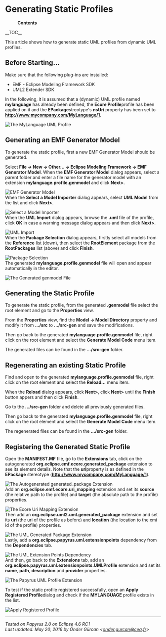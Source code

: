 = Generating Static Profiles =

:'''Contents'''
__TOC__

This article shows how to generate static UML profiles from dynamic UML profiles.

== Before Starting... ==

Make sure that the following plug-ins are installed:
* EMF - Eclipse Modeling Framework SDK
* UML2 Extender SDK

In the following, it is assumed that a (dynamic) UML profile named '''mylanguage''' has already been defined, the '''Ecore Profile'''profile has been applied on it and the '''EPackage'''streotype's '''nsUri''' property has been set to '''http://www.mycompany.com/MyLanguage/1'''.

[[Image:images/beforeStarting.png|The MyLanguage UML Profile]]<br>

== Generating an EMF Generator Model ==

To generate the static profile, first a new EMF Generator Model should be generated. 

Select '''File -> New -> Other… -> Eclipse Modeling Framework -> EMF Generator Model'''. When the '''EMF Generator Model''' dialog appears, select a parent folder and enter a file name for the generator model with an extension '''mylanguage.profile.genmodel''' and click '''Next>'''.

[[Image:images/newEMFGeneratorModel.png|EMF Generator Model]]<br>

When the '''Select a Model Importer''' dialog appears, select '''UML Model''' from the list and click '''Next>'''.

[[Image:images/selectAModelImporter.png|Select a Model Importer]]<br>

When the '''UML Import''' dialog appears, browse the '''.uml''' file of the profile, click '''OK''' in case a warning message dialog appears and then click '''Next>'''.

[[Image:images/umlImport.png|UML Import]]<br>

When the '''Package Selection''' dialog appears, firstly select all models from the '''Reference ''' list (down), then select the '''RootElement''' package from the '''RootPackages'''  list (above) and click '''Finish'''.

[[Image:images/packageSelection.png|Package Selection]]<br>

The generated '''mylanguage.profile.genmodel''' file will open and appear automatically in the editor.

[[Image:images/generatedGenmodelFile.png|The Generated genmodel File]]<br>
	

== Generating the Static Profile ==
	
To generate the static profile, from the generated '''.genmodel''' file select the root element and go to the '''Properties''' view.

From the '''Properties''' view, find the '''Model -> Model Directory''' property and modify it from '''…/src''' to '''…/src-gen''' and save the modifications.

Then go back to the generated '''mylanguage.profile.genmodel''' file,	right click on the root element and select the '''Generate Model Code''' menu item.

The generated files can be found in the '''…/src-gen''' folder.


== Regenerating an existing Static Profile ==
	
Find and open to the generated '''mylanguage.profile.genmodel''' file, right click on the root element and select the '''Reload…''' menu item.

When the '''Reload''' dialog appears, click '''Next>''', click '''Next>''' until the '''Finish''' button appers and then click '''Finish'''.

Go to the '''…/src-gen''' folder and delete all previously generated files.

Then go back to the generated '''mylanguage.profile.genmodel''' file,	right click on the root element and select the '''Generate Model Code''' menu item.

The regenerated files can be found in the '''…/src-gen''' folder.

== Registering the Generated Static Profile ==

Open the '''MANIFEST.MF''' file, go to the '''Extensions''' tab, click on the autogenerated '''org.eclipse.emf.ecore.generated_package''' extension to see its element details. Note that the '''uri'''property is as defined in the '''EPackage''' stereotype ('''http://www.mycompany.com/MyLanguage/1''').

[[Image:images/extensionEMFGeneratedPackage1.png|The Autogenerated generated_package Extension]]<br>

Add an '''org.eclipse.emf.ecore.uri_mapping''' extension and set its '''source''' (the relative path to the profile) and '''target''' (the absolute path to the profile) properties.

[[Image:images/uriMapping.png|The Ecore Uri Mapping Extension]]<br> 

Then add an '''org.eclipse.uml2.uml.generated_package''' extension and set its '''uri''' (the uri of the profile as before) and '''location''' (the location to the xmi id of the profile) properties.

[[Image:images/umlGeneratedPackage.png|The UML Generated Package Extension]]<br> 

Lastly, add a '''org.eclipse.papyrus.uml.extensionpoints''' dependency from the '''Dependencies''' tab.

[[Image:images/addUMLExtensionpointDependency.png|The UML Extension Points Dependency]]<br> 

And then, go back to the '''Extensions''' tab, add an '''org.eclipse.papyrus.uml.extensionpoints.UMLProfile''' extension and set its '''name''', '''path''', '''description''' and '''provider''' properties.

[[Image:images/papyrusUMLProfile.png|The Papyrus UML Profile Extension]]<br> 


To test if the static profile registered successfully, open an '''Apply Registered Profile'''dialog and check if the '''MYLANGUAGE''' profile exists in the list.

[[Image:images/applyRegisteredProfile.png|Apply Registered Profile]]<br> 

<hr>
''Tested on Papyrus 2.0 on Eclipse 4.6 RC1''<br>
''Last updated: May 20, 2016 by Önder Gürcan <[mailto:onder.gurcan@cea.fr onder.gurcan@cea.fr]>'' 

